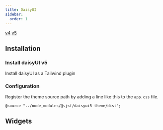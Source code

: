 ```yaml
---
title: DaisyUI
sidebar:
  order: 1
---
```





<Picker>
  <a href="../daisyui/" data-active={false}>v4</a>
  <a href="." data-active={true}>v5</a>
</Picker>

## Installation

<Npm pkg="@sjsf/daisyui5-theme@next" />

### Install daisyUI v5

<LinkButton href="https://daisyui.com/docs/install/" variant='secondary' target="_blank" icon="external">
  Install daisyUI as a Tailwind plugin
</LinkButton>

### Configuration

Register the theme source path by adding a line like this to the `app.css` file.

`@source "../node_modules/@sjsf/daisyui5-theme/dist";`

## Widgets

<FormCard style={styles} >
  <Form client:only="svelte" />
</FormCard>
